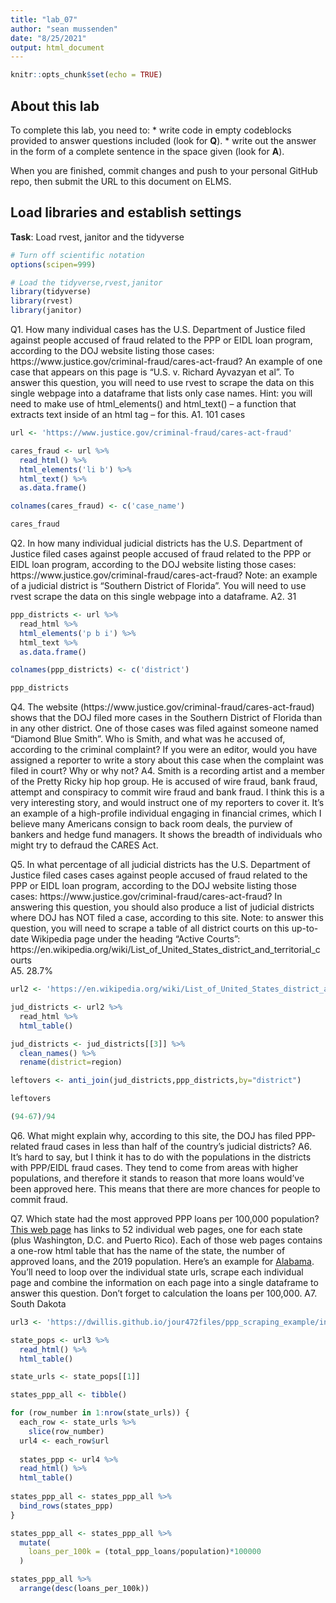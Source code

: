 ```yaml
---
title: "lab_07"
author: "sean mussenden"
date: "8/25/2021"
output: html_document
---
```


```r
knitr::opts_chunk$set(echo = TRUE)
```

## About this lab

To complete this lab, you need to:
* write code in empty codeblocks provided to answer questions included (look for **Q**).
* write out the answer in the form of a complete sentence in the space given (look for **A**).

When you are finished, commit changes and push to your personal GitHub repo, then submit the URL to this document on ELMS.

## Load libraries and establish settings
**Task**: Load rvest, janitor and the tidyverse
```r
# Turn off scientific notation
options(scipen=999)

# Load the tidyverse,rvest,janitor
library(tidyverse)
library(rvest)
library(janitor)

```


Q1. How many individual cases has the U.S. Department of Justice filed against people accused of fraud related to the PPP or EIDL loan program, according to the DOJ website listing those cases: https://www.justice.gov/criminal-fraud/cares-act-fraud?  An example of one case that appears on this page is "U.S. v. Richard Ayvazyan et al". To answer this question, you will need to use rvest to scrape the data on this single webpage into a dataframe that lists only case names. Hint: you will need to make use of html_elements() and html_text() -- a function that extracts text inside of an html tag -- for this.
A1.
101 cases
```r
url <- 'https://www.justice.gov/criminal-fraud/cares-act-fraud'

cares_fraud <- url %>% 
  read_html() %>% 
  html_elements('li b') %>% 
  html_text() %>% 
  as.data.frame()

colnames(cares_fraud) <- c('case_name')

cares_fraud
```

Q2. In how many individual judicial districts has the U.S. Department of Justice filed cases against people accused of fraud related to the PPP or EIDL loan program, according to the DOJ website listing those cases: https://www.justice.gov/criminal-fraud/cares-act-fraud?  Note: an example of a judicial district is "Southern District of Florida". You will need to use rvest scrape the data on this single webpage into a dataframe.
A2.
31
```r
ppp_districts <- url %>% 
  read_html %>% 
  html_elements('p b i') %>% 
  html_text %>% 
  as.data.frame()

colnames(ppp_districts) <- c('district')

ppp_districts
```

Q4. The website (https://www.justice.gov/criminal-fraud/cares-act-fraud) shows that the DOJ filed more cases in the Southern District of Florida than in any other district. One of those cases was filed against someone named "Diamond Blue Smith". Who is Smith, and what was he accused of, according to the criminal complaint? If you were an editor, would you have assigned a reporter to write a story about this case when the complaint was filed in court? Why or why not?
A4.
Smith is a recording artist and a member of the Pretty Ricky hip hop group. He is accused of wire fraud, bank fraud, attempt and conspiracy to commit wire fraud and bank fraud. I think this is a very interesting story, and would instruct one of my reporters to cover it. It's an example of a high-profile individual engaging in financial crimes, which I believe many Americans consign to back room deals, the purview of bankers and hedge fund managers. It shows the breadth of individuals who might try to defraud the CARES Act.

Q5. In what percentage of all judicial districts has the U.S. Department of Justice filed cases cases against people accused of fraud related to the PPP or EIDL loan program, according to the DOJ website listing those cases: https://www.justice.gov/criminal-fraud/cares-act-fraud? In answering this question, you should also produce a list of judicial districts where DOJ has NOT filed a case, according to this site.  Note: to answer this question, you will need to scrape a table of all district courts on this up-to-date Wikipedia page under the heading "Active Courts": https://en.wikipedia.org/wiki/List_of_United_States_district_and_territorial_courts  
A5.
28.7%
```r
url2 <- 'https://en.wikipedia.org/wiki/List_of_United_States_district_and_territorial_courts'

jud_districts <- url2 %>% 
  read_html %>% 
  html_table()

jud_districts <- jud_districts[[3]] %>% 
  clean_names() %>% 
  rename(district=region)

leftovers <- anti_join(jud_districts,ppp_districts,by="district")

leftovers

(94-67)/94
```
Q6. What might explain why, according to this site, the DOJ has filed PPP-related fraud cases in less than half of the country's judicial districts?
A6.
It's hard to say, but I think it has to do with the populations in the districts with PPP/EIDL fraud cases. They tend to come from areas with higher populations, and therefore it stands to reason that more loans would've been approved here. This means that there are more chances for people to commit fraud.

Q7. Which state had the most approved PPP loans per 100,000 population? [This web page](https://dwillis.github.io/jour472files/ppp_scraping_example/index.html) has links to 52 individual web pages, one for each state (plus Washington, D.C. and Puerto Rico). Each of those web pages contains a one-row html table that has the name of the state, the number of approved loans, and the 2019 population. Here's an example for [Alabama](https://dwillis.github.io/jour472files/ppp_scraping_example/states/alabama.html). You'll need to loop over the individual state urls, scrape each individual page and combine the information on each page into a single dataframe to answer this question. Don't forget to calculation the loans per 100,000.
A7.
South Dakota
```r
url3 <- 'https://dwillis.github.io/jour472files/ppp_scraping_example/index.html'

state_pops <- url3 %>% 
  read_html() %>% 
  html_table()

state_urls <- state_pops[[1]]
```

```r
states_ppp_all <- tibble()

for (row_number in 1:nrow(state_urls)) {
  each_row <- state_urls %>% 
    slice(row_number)
  url4 <- each_row$url
  
  states_ppp <- url4 %>%
  read_html() %>% 
  html_table()
    
states_ppp_all <- states_ppp_all %>% 
  bind_rows(states_ppp)
}
```
```r
states_ppp_all <- states_ppp_all %>% 
  mutate(
    loans_per_100k = (total_ppp_loans/population)*100000
  )

states_ppp_all %>% 
  arrange(desc(loans_per_100k))
```
